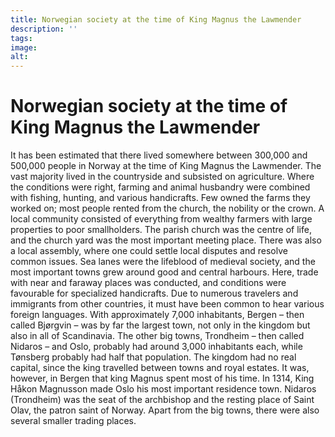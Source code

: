 ```yaml
---
title: Norwegian society at the time of King Magnus the Lawmender
description: ''
tags:
image: 
alt: 
---
```


# Norwegian society at the time of King Magnus the Lawmender

It has been estimated that there lived somewhere between 300,000 and 500,000 people in Norway at the time of King Magnus the Lawmender. The vast majority lived in the countryside and subsisted on agriculture. Where the conditions were right, farming and animal husbandry were combined with fishing, hunting, and various handicrafts. Few owned the farms they worked on; most people rented from the church, the nobility or the crown. A local community consisted of everything from wealthy farmers with large properties to poor smallholders. The parish church was the centre of life, and the church yard was the most important meeting place. There was also a local assembly, where one could settle local disputes and resolve common issues. Sea lanes were the lifeblood of medieval society, and the most important towns grew around good and central harbours. Here, trade with near and faraway places was conducted, and conditions were favourable for specialized handicrafts. Due to numerous travelers and immigrants from other countries, it must have been common to hear various foreign languages. With approximately 7,000 inhabitants, Bergen – then called Bjørgvin – was by far the largest town, not only in the kingdom but also in all of Scandinavia. The other big towns, Trondheim – then called Nidaros – and Oslo, probably had around 3,000 inhabitants each, while Tønsberg probably had half that population. The kingdom had no real capital, since the king travelled between towns and royal estates. It was, however, in Bergen that king Magnus spent most of his time. In 1314, King Håkon Magnusson made Oslo his most important residence town. Nidaros (Trondheim) was the seat of the archbishop and the resting place of Saint Olav, the patron saint of Norway. Apart from the big towns, there were also several smaller trading places.
